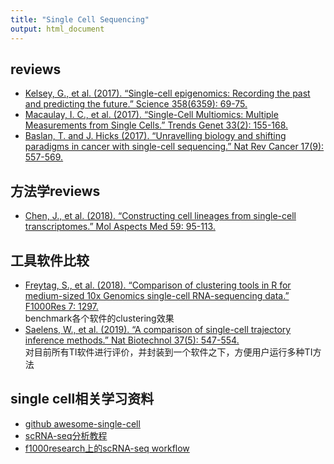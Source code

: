 ```yaml
---
title: "Single Cell Sequencing"
output: html_document
---
```

## reviews
* [Kelsey, G., et al. (2017). "Single-cell epigenomics: Recording the past and predicting the future." Science 358(6359): 69-75.](http://science.sciencemag.org/content/358/6359/69)<br>
* [Macaulay, I. C., et al. (2017). "Single-Cell Multiomics: Multiple Measurements from Single Cells." Trends Genet 33(2): 155-168.](http://www.sciencedirect.com/science/article/pii/S016895251630169X?via%3Dihub)<br>
* [Baslan, T. and J. Hicks (2017). "Unravelling biology and shifting paradigms in cancer with single-cell sequencing." Nat Rev Cancer 17(9): 557-569.](https://www.nature.com/articles/nrc.2017.58)<br>

## 方法学reviews
* [Chen, J., et al. (2018). "Constructing cell lineages from single-cell transcriptomes." Mol Aspects Med 59: 95-113.](https://www.sciencedirect.com/science/article/pii/S0098299717300523?via%3Dihub)

## 工具软件比较
* [Freytag, S., et al. (2018). "Comparison of clustering tools in R for medium-sized 10x Genomics single-cell RNA-sequencing data." F1000Res 7: 1297.](https://f1000research.com/articles/7-1297/v2)<br>
    benchmark各个软件的clustering效果  
* [Saelens, W., et al. (2019). "A comparison of single-cell trajectory inference methods." Nat Biotechnol 37(5): 547-554.](https://www.nature.com/articles/s41587-019-0071-9)  
    对目前所有TI软件进行评价，并封装到一个软件之下，方便用户运行多种TI方法   


## single cell相关学习资料
* [github awesome-single-cell](https://github.com/seandavi/awesome-single-cell)
* [scRNA-seq分析教程](https://hemberg-lab.github.io/scRNA.seq.course/)
* [f1000research上的scRNA-seq workflow](https://f1000research.com/articles/5-2122/v1)